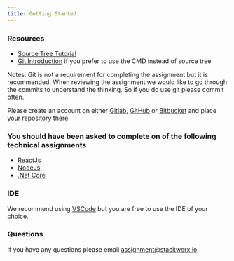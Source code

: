```yaml
---
title: Getting Started
---
```


### Resources

- [Source Tree Tutorial](https://confluence.atlassian.com/bitbucket/tutorial-learn-sourcetree-with-bitbucket-cloud-760120235.html)
- [Git Introduction](<(https://git-scm.com/book/en/v1/Getting-Started)>) if you prefer to use the CMD instead of source tree

Notes: Git is not a requirement for completing the assignment but it is recommended. When reviewing
the assignment we would like to go through the commits to understand the thinking. So if you do use git please commit often.

Please create an account on either [Gitlab](https://gitlab.com/), [GitHub](https://github.com/) or [Bitbucket](https://bitbucket.org/) and place your repository there.

### You should have been asked to complete on of the following technical assignments

- [ReactJs](reactjs/brief.md)
- [NodeJs](nodsejs/brief.md)
- [.Net Core](dotnet/brief.md)

### IDE

We recommend using [VSCode](https://code.visualstudio.com/) but you are
free to use the IDE of your choice.

### Questions

If you have any questions please email [assignment@stackworx.io](mailto:team@stackworx.io)
